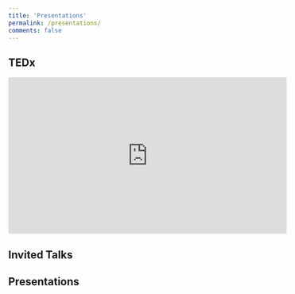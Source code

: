 ```yaml
---
title: 'Presentations'
permalink: /presentations/
comments: false
---
```


## TEDx

<iframe width="560" height="315" src="https://www.youtube.com/embed/H8wt4GaYmGU" frameborder="0" allowfullscreen>

</iframe>

## Invited Talks

```{=html}
<script src="https://bibbase.org/show?bib=https%3A%2F%2Fapi.zotero.org%2Fusers%2F1482%2Fcollections%2FS2V48CWQ%2Fitems%3Fkey%3DLfia4L6YZVjMqsPKx6H3Qf3z%26format%3Dbibtex%26limit%3D100&jsonp=1&theme=side&authorFirst=1"></script>
```
## Presentations

```{=html}
<script src="https://bibbase.org/show?bib=https%3A%2F%2Fapi.zotero.org%2Fusers%2F1482%2Fcollections%2F46P4C838%2Fitems%3Fkey%3DLfia4L6YZVjMqsPKx6H3Qf3z%26format%3Dbibtex%26limit%3D100&jsonp=1&theme=side&authorFirst=1"></script>
```
